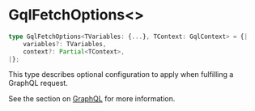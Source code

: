 
<Meta
    title="Packages / Data / Types / GqlFetchOptions<>"
/>

# GqlFetchOptions\<>

```ts
type GqlFetchOptions<TVariables: {...}, TContext: GqlContext> = {|
    variables?: TVariables,
    context?: Partial<TContext>,
|};
```

This type describes optional configuration to apply when fulfilling a GraphQL request.

See the section on <a href="./?path=/docs/packages-data-graphql--docs">GraphQL</a> for more information.
